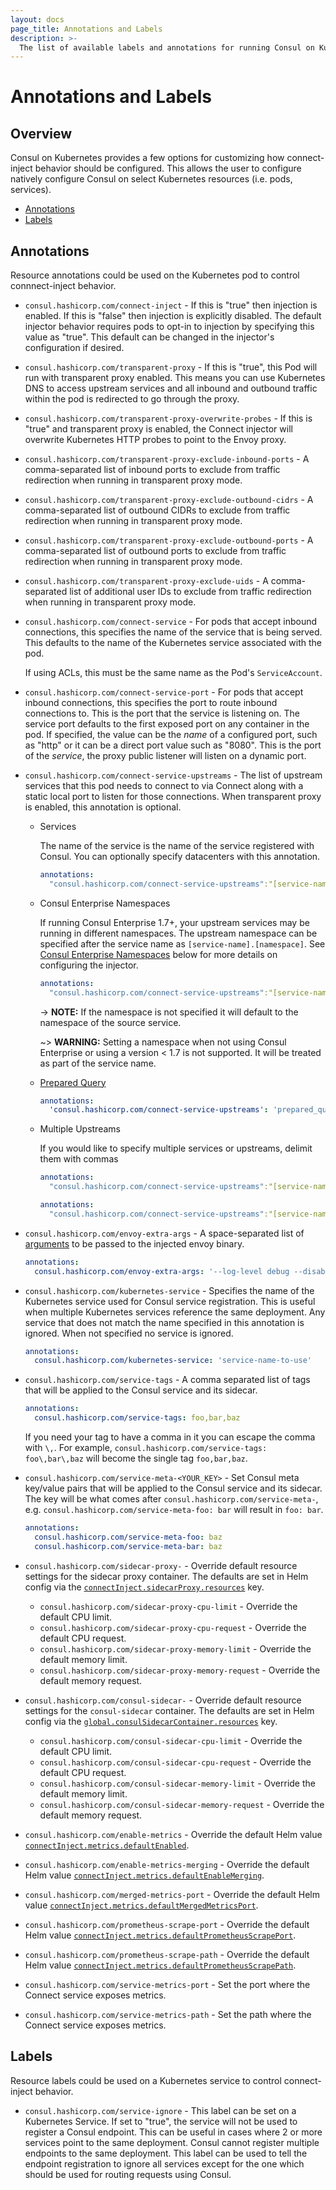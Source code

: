 ```yaml
---
layout: docs
page_title: Annotations and Labels
description: >-
  The list of available labels and annotations for running Consul on Kubernetes.
---
```


# Annotations and Labels

## Overview

Consul on Kubernetes provides a few options for customizing how connect-inject behavior should be configured.
This allows the user to configure natively configure Consul on select Kubernetes resources (i.e. pods, services).

- [Annotations](#annotations)
- [Labels](#labels)

## Annotations

Resource annotations could be used on the Kubernetes pod to control connnect-inject behavior.

- `consul.hashicorp.com/connect-inject` - If this is "true" then injection
  is enabled. If this is "false" then injection is explicitly disabled.
  The default injector behavior requires pods to opt-in to injection by
  specifying this value as "true". This default can be changed in the
  injector's configuration if desired.

- `consul.hashicorp.com/transparent-proxy` - If this is "true", this Pod
  will run with transparent proxy enabled. This means you can use Kubernetes
  DNS to access upstream services and all inbound and outbound traffic within
  the pod is redirected to go through the proxy.

- `consul.hashicorp.com/transparent-proxy-overwrite-probes` - If this is "true"
  and transparent proxy is enabled, the Connect injector will overwrite Kubernetes
  HTTP probes to point to the Envoy proxy.

- `consul.hashicorp.com/transparent-proxy-exclude-inbound-ports` - A comma-separated
  list of inbound ports to exclude from traffic redirection when running in transparent proxy
  mode.

- `consul.hashicorp.com/transparent-proxy-exclude-outbound-cidrs` - A comma-separated
  list of outbound CIDRs to exclude from traffic redirection when running in transparent proxy
  mode.

- `consul.hashicorp.com/transparent-proxy-exclude-outbound-ports` - A comma-separated
  list of outbound ports to exclude from traffic redirection when running in transparent proxy
  mode.

- `consul.hashicorp.com/transparent-proxy-exclude-uids` - A comma-separated
  list of additional user IDs to exclude from traffic redirection when running in transparent proxy
  mode.

- `consul.hashicorp.com/connect-service` - For pods that accept inbound
  connections, this specifies the name of the service that is being
  served. This defaults to the name of the Kubernetes service associated with the pod.

  If using ACLs, this must be the same name as the Pod's `ServiceAccount`.

- `consul.hashicorp.com/connect-service-port` - For pods that accept inbound
  connections, this specifies the port to route inbound connections to. This
  is the port that the service is listening on. The service port defaults to
  the first exposed port on any container in the pod. If specified, the value
  can be the _name_ of a configured port, such as "http" or it can be a direct
  port value such as "8080". This is the port of the _service_, the proxy
  public listener will listen on a dynamic port.

- `consul.hashicorp.com/connect-service-upstreams` - The list of upstream
  services that this pod needs to connect to via Connect along with a static
  local port to listen for those connections. When transparent proxy is enabled,
  this annotation is optional.

  - Services

    The name of the service is the name of the service registered with Consul. You can optionally specify datacenters with this annotation.

    ```yaml
    annotations:
      "consul.hashicorp.com/connect-service-upstreams":"[service-name]:[port]:[optional datacenter]"
    ```

  - Consul Enterprise Namespaces

    If running Consul Enterprise 1.7+, your upstream services may be running in different
    namespaces. The upstream namespace can be specified after the service name
    as `[service-name].[namespace]`. See [Consul Enterprise Namespaces](#consul-enterprise-namespaces)
    below for more details on configuring the injector.

    ```yaml
    annotations:
      "consul.hashicorp.com/connect-service-upstreams":"[service-name].[service-namespace]:[port]:[optional datacenter]"
    ```

    -> **NOTE:** If the namespace is not specified it will default to the namespace
    of the source service.

    ~> **WARNING:** Setting a namespace when not using Consul Enterprise or using a version < 1.7
    is not supported. It will be treated as part of the service name.

  - [Prepared Query](/docs/connect/proxies#dynamic-upstreams-require-native-integration)

    ```yaml
    annotations:
      'consul.hashicorp.com/connect-service-upstreams': 'prepared_query:[query name]:[port]'
    ```

  - Multiple Upstreams

    If you would like to specify multiple services or upstreams, delimit them with commas

    ```yaml
    annotations:
      "consul.hashicorp.com/connect-service-upstreams":"[service-name]:[port]:[optional datacenter],[service-name]:[port]:[optional datacenter]"
    ```

    ```yaml
    annotations:
      "consul.hashicorp.com/connect-service-upstreams":"[service-name]:[port]:[optional datacenter],prepared_query:[query name]:[port]"
    ```

- `consul.hashicorp.com/envoy-extra-args` - A space-separated list of [arguments](https://www.envoyproxy.io/docs/envoy/latest/operations/cli)
  to be passed to the injected envoy binary.

  ```yaml
  annotations:
    consul.hashicorp.com/envoy-extra-args: '--log-level debug --disable-hot-restart'
  ```

- `consul.hashicorp.com/kubernetes-service` - Specifies the name of the Kubernetes service used for Consul service registration.
  This is useful when multiple Kubernetes services reference the same deployment. Any service that does not match the name
  specified in this annotation is ignored. When not specified no service is ignored.

  ```yaml
  annotations:
    consul.hashicorp.com/kubernetes-service: 'service-name-to-use'
  ```

- `consul.hashicorp.com/service-tags` - A comma separated list of tags that will
  be applied to the Consul service and its sidecar.

  ```yaml
  annotations:
    consul.hashicorp.com/service-tags: foo,bar,baz
  ```

  If you need your tag to have a comma in it you can escape the comma with `\,`. For example,
  `consul.hashicorp.com/service-tags: foo\,bar\,baz` will become the single tag `foo,bar,baz`.

- `consul.hashicorp.com/service-meta-<YOUR_KEY>` - Set Consul meta key/value
  pairs that will be applied to the Consul service and its sidecar.
  The key will be what comes after `consul.hashicorp.com/service-meta-`, e.g.
  `consul.hashicorp.com/service-meta-foo: bar` will result in `foo: bar`.

  ```yaml
  annotations:
    consul.hashicorp.com/service-meta-foo: baz
    consul.hashicorp.com/service-meta-bar: baz
  ```

- `consul.hashicorp.com/sidecar-proxy-` - Override default resource settings for
  the sidecar proxy container.
  The defaults are set in Helm config via the [`connectInject.sidecarProxy.resources`](/docs/k8s/helm#v-connectinject-sidecarproxy-resources) key.

  - `consul.hashicorp.com/sidecar-proxy-cpu-limit` - Override the default CPU limit.
  - `consul.hashicorp.com/sidecar-proxy-cpu-request` - Override the default CPU request.
  - `consul.hashicorp.com/sidecar-proxy-memory-limit` - Override the default memory limit.
  - `consul.hashicorp.com/sidecar-proxy-memory-request` - Override the default memory request.

- `consul.hashicorp.com/consul-sidecar-` - Override default resource settings for
  the `consul-sidecar` container.
  The defaults are set in Helm config via the [`global.consulSidecarContainer.resources`](/docs/k8s/helm#v-global-consulsidecarcontainer) key.

  - `consul.hashicorp.com/consul-sidecar-cpu-limit` - Override the default CPU limit.
  - `consul.hashicorp.com/consul-sidecar-cpu-request` - Override the default CPU request.
  - `consul.hashicorp.com/consul-sidecar-memory-limit` - Override the default memory limit.
  - `consul.hashicorp.com/consul-sidecar-memory-request` - Override the default memory request.

- `consul.hashicorp.com/enable-metrics` - Override the default Helm value [`connectInject.metrics.defaultEnabled`](/docs/k8s/helm#v-connectinject-metrics-defaultenabled).
- `consul.hashicorp.com/enable-metrics-merging` - Override the default Helm value [`connectInject.metrics.defaultEnableMerging`](/docs/k8s/helm#v-connectinject-metrics-defaultenablemerging).
- `consul.hashicorp.com/merged-metrics-port` - Override the default Helm value [`connectInject.metrics.defaultMergedMetricsPort`](/docs/k8s/helm#v-connectinject-metrics-defaultmergedmetricsport).
- `consul.hashicorp.com/prometheus-scrape-port` - Override the default Helm value [`connectInject.metrics.defaultPrometheusScrapePort`](/docs/k8s/helm#v-connectinject-metrics-defaultprometheusscrapeport).
- `consul.hashicorp.com/prometheus-scrape-path` - Override the default Helm value [`connectInject.metrics.defaultPrometheusScrapePath`](/docs/k8s/helm#v-connectinject-metrics-defaultprometheusscrapepath).
- `consul.hashicorp.com/service-metrics-port` - Set the port where the Connect service exposes metrics.
- `consul.hashicorp.com/service-metrics-path` - Set the path where the Connect service exposes metrics.

## Labels

Resource labels could be used on a Kubernetes service to control connect-inject behavior.

- `consul.hashicorp.com/service-ignore` - This label can be set on a Kubernetes Service.
  If set to "true", the service will not be used to register a Consul endpoint. This can be
  useful in cases where 2 or more services point to the same deployment. Consul cannot register
  multiple endpoints to the same deployment. This label can be used to tell the endpoint
  registration to ignore all services except for the one which should be used for routing requests
  using Consul.

